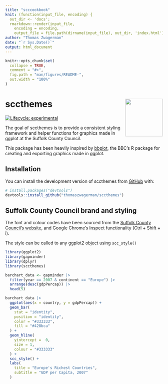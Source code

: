 ```yaml
---
title: "scccookbook"
knit: (function(input_file, encoding) {
  out_dir <- 'docs';
  rmarkdown::render(input_file,
    encoding = encoding,
    output_file = file.path(dirname(input_file), out_dir, 'index.html'))})
author: "Thomas Zwagerman"
date: "`r Sys.Date()`"
output: html_document
---
```


```r
knitr::opts_chunk$set(
  collapse = TRUE,
  comment = "#>",
  fig.path = "man/figures/README-",
  out.width = "100%"
)
```

# sccthemes <img src="inst/figures/scc-hex.png" align="right" width="120"/>

<!-- badges: start -->
[![Lifecycle: experimental](https://img.shields.io/badge/lifecycle-experimental-orange.svg)](https://lifecycle.r-lib.org/articles/stages.html#experimental)
<!-- badges: end -->

The goal of sccthemes is to provide a consistent styling framework and helper functions for graphics made in ggplot at the Suffolk County Council.

This package has been heavily inspired by [bbplot](https://github.com/bbc/bbplot), the BBC's R package for creating and exporting graphics made in ggplot.

## Installation

You can install the development version of sccthemes from [GitHub](https://github.com/) with:

``` r
# install.packages("devtools")
devtools::install_github("thomaszwagerman/sccthemes")
```

## Suffolk County Council brand and styling
The font and colour codes have been sourced from the [Suffolk County Council's website](https://www.suffolk.gov.uk/), and Google Chrome's Inspect functionality (Ctrl + Shift + i).

The style can be called to any ggplot2 object using `scc_style()`

```r
library(ggplot2)
library(gapminder)
library(dplyr)
library(sccthemes)

barchart_data <- gapminder |> 
  filter(year == 2007 & continent == "Europe") |> 
  arrange(desc(gdpPercap)) |> 
  head(5)

barchart_data |> 
  ggplot(aes(x = country, y = gdpPercap)) +
  geom_bar(
    stat = "identity",
    position = "identity",
    color = "#333333",
    fill = "#428bca"
  ) +
  geom_hline(
    yintercept =  0,
    size = 1,
    colour = "#333333"
  ) +
  scc_style() +
  labs(
    title = "Europe's Richest Countries",
    subtitle = "GDP per Capita, 2007"
  )
```
